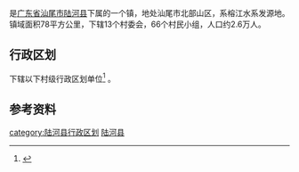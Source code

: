 {{Unreferenced|time=2020-10-12T15:27:01+00:00}}
{{中国乡级行政区|44/15/23/106/000}}
'''{{PAGENAMEBASE}}'''是[[广东省|广东省]][[汕尾市|汕尾市]][[陆河县|陆河县]]下属的一个镇，地处汕尾市北部山区，系榕江水系发源地。镇域面积78平方公里，下辖13个村委会，66个村民小组，人口约2.6万人。

==行政区划==
{{PAGENAMEBASE}}下辖以下村级行政区划单位<ref>{{PRC admin/ref sgc|44/15/23/106/000}}</ref>
{{PRC admin/children|44/15/23/106/000}}。

== 参考资料 ==
{{reflist}}

{{GD-stub}}
{{PRC admin/navcat|44/15/23/106/000}}

[[category:陆河县行政区划|category:陆河县行政区划]]
[[category:汕尾建制镇|陆河县]]
